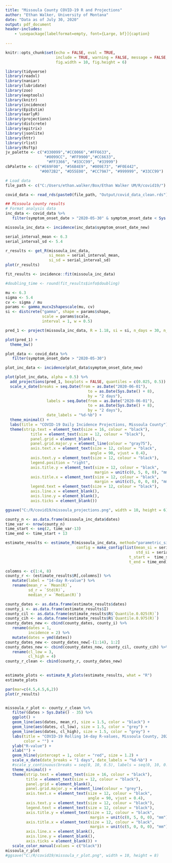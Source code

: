 ```yaml
---
title: "Missoula County COVID-19 R and Projections"
author: "Ethan Walker, University of Montana"
date: "Data as of July 30, 2020"
output: pdf_document
header-includes:
    - \usepackage[labelformat=empty, font={Large, bf}]{caption}
    
---
```


```r
knitr::opts_chunk$set(echo = FALSE, eval = TRUE, 
                      include = TRUE, warning = FALSE, message = FALSE,
                      fig.width = 10, fig.height = 6)
```

```r
library(tidyverse)
library(readxl)
library(naniar)
library(lubridate)
library(zoo)
library(eeptools)
library(knitr)
library(incidence)
library(EpiEstim)
library(earlyR)
library(projections)
library(distcrete)
library(epitrix)
library(jsonlite)
library(httr)
library(rlist)
library(Rsftp)
jv_palette <- c("#330099","#CC0066","#FF6633", 
                 "#0099CC", "#FF9900","#CC6633",
                  "#FF3366", "#33CC99", "#33999")
cbPalette <- c("#E69F00", "#56B4E9", "#009E73", "#F0E442", 
               "#0072B2", "#D55E00", "#CC79A7", "#999999", "#33CC99")
```


```r
# Load data
file_path <- c("C:/Users/ethan.walker/Box/Ethan Walker UM/R/covid19/")

covid_data <- read_rds(paste0(file_path, "Output/covid_data_clean.rds"))
```


```r
## Missoula county results
# Format analysis data
inc_data <- covid_data %>% 
   filter(symptom_onset_date > "2020-05-30" & symptom_onset_date < Sys.Date() - 21) 

missoula_inc_data <- incidence(inc_data$symptom_onset_date_new)

serial_interval_mean <- 6.3
serial_interval_sd <- 5.4

r_results <- get_R(missoula_inc_data, 
                   si_mean = serial_interval_mean,
                   si_sd = serial_interval_sd)
plot(r_results)

fit_results <- incidence::fit(missoula_inc_data)

#doubling_time <- round(fit_results$info$doubling)

mu <- 6.3
sigma <- 5.4
cv <- sigma / mu
params <- gamma_mucv2shapescale(mu, cv)
si <- distcrete("gamma", shape = params$shape,
                scale = params$scale,
                interval = 1, w = 0.5)

pred_1 <- project(missoula_inc_data, R = 1.18, si = si, n_days = 30, n_sim = 1000)

plot(pred_1) +
  theme_bw()

plot_data <- covid_data %>% 
   filter(symptom_onset_date > "2020-05-30") 

plot_inc_data <- incidence(plot_data$symptom_onset_date_new)

plot(plot_inc_data, alpha = 0.5) %>%
  add_projections(pred_1, boxplots = FALSE, quantiles = c(0.025, 0.5)) +
  scale_x_date(breaks = seq.Date(from = as.Date("2020-06-01"), 
                                    to = as.Date(Sys.Date() + 8), 
                                    by = "2 days"),
                  labels = seq.Date(from = as.Date("2020-06-01"), 
                                    to = as.Date(Sys.Date() + 8), 
                                    by = "2 days"),
                  date_labels = "%d-%b") +
  theme_minimal() +
  labs(title = "COVID-19 Daily Incidence Projections, Missoula County") +
  theme(strip.text = element_text(size = 16, colour = "black"),
           title = element_text(size = 12, colour = "black"),
           panel.grid = element_blank(),
           panel.grid.major.y = element_line(colour = "gray75"),
           axis.text.x = element_text(size = 12, colour = "black", 
                                     angle = 90, vjust = 0.4),
           axis.text.y = element_text(size = 12, colour = "black"),
           legend.position = "right",
           axis.title.y = element_text(size = 12, colour = "black",
                                       margin = unit(c(0, 5, 0, 0), "mm")),
           axis.title.x = element_text(size = 12, colour = "black",
                                       margin = unit(c(5, 0, 0, 0), "mm")),
           legend.text = element_text(size = 12, colour = "black"),
           axis.line.x = element_blank(), 
           axis.line.y = element_blank(), 
           axis.ticks = element_blank())

ggsave("C:/R/covid19/missoula_projections.png", width = 10, height = 6)
```

```r
county_n <- as.data.frame(missoula_inc_data$dates)
time_var <- nrow(county_n)
time_start <- seq(2, time_var-13)
time_end <- time_start + 13

estimate_results <- estimate_R(missoula_inc_data, method="parametric_si", 
                               config = make_config(list(mean_si = serial_interval_mean, 
                                                         std_si = serial_interval_sd,
                                                      t_start =  time_start,
                                                      t_end = time_end)))

colomns <- c(1:4, 8)
county_r <- (estimate_results$R[,colomns]) %>% 
   mutate(label = "14-day R-value") %>% 
   rename(mean_r = `Mean(R)`,
          sd_r = `Std(R)`,
          median_r = `Median(R)`)

county_dates <- as.data.frame(estimate_results$dates)
county_i <- as.data.frame(estimate_results$I)
county_cil <- as.data.frame(estimate_results$R$`Quantile.0.025(R)`)
county_cih <- as.data.frame(estimate_results$R$`Quantile.0.975(R)`)
county_dates_new <- cbind(county_dates, county_i) %>% 
   rename(dates = 1,
          incidence = 2) %>% 
   mutate(dates = ymd(dates))
county_dates_new <- county_dates_new[-(1:14), 1:2]
county_dates_new <- cbind(county_dates_new, county_cil, county_cih) %>% 
   rename(cl_low = 3,
          cl_high = 4)
county_r_clean <- cbind(county_r, county_dates_new)
   

estimate_plots <- estimate_R_plots(estimate_results, what = "R")
estimate_plots

par(mar=c(4.5,4.5,6,2))
plot(r_results)


missoula_r_plot <- county_r_clean %>% 
   filter(dates > Sys.Date() - 35) %>% 
   ggplot() +
   geom_line(aes(dates, mean_r), size = 1.5, color = "black") +
   geom_line(aes(dates, cl_low), size = 1.5, color = "grey") +
   geom_line(aes(dates, cl_high), size = 1.5, color = "grey") +
   labs(title = "COVID-19 Rolling 14-day R-values, Missoula County, 2020",
        color = "") +
   ylab("R-value") +
   xlab("") +
   geom_hline(yintercept = 1, color = "red", size = 1.2) +
   scale_x_date(date_breaks = "1 days", date_labels = "%d-%b") +
   #scale_y_continuous(breaks = seq(0, 10, 0.5), labels = seq(0, 10, 0.5)) +
   theme_minimal() +
   theme(strip.text = element_text(size = 16, colour = "black"),
         title = element_text(size = 12, colour = "black"),
         panel.grid = element_blank(),
         panel.grid.major.y = element_line(colour = "grey"),
         axis.text.x = element_text(size = 12, colour = "black", 
                                    angle = 90, vjust = 0.4),
         axis.text.y = element_text(size = 12, colour = "black"),
         legend.text = element_text(size = 12, colour = "black"),
         axis.title.y = element_text(size = 12, colour = "black",
                                     margin = unit(c(0, 5, 0, 0), "mm")),
         axis.title.x = element_text(size = 12, colour = "black",
                                     margin = unit(c(5, 0, 0, 0), "mm")),
         axis.line.x = element_blank(), 
         axis.line.y = element_blank(), 
         axis.ticks = element_blank()) +
   scale_color_manual(values = c("black")) 
missoula_r_plot
#ggsave("C:/R/covid19/missoula_r_plot.png", width = 10, height = 8)

```

